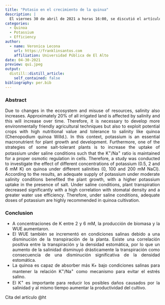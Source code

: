 ```yaml
---
title: "Potasio en el crecimiento de la quinua"
description: |
  El viernes 30 de abril de 2021 a horas 16:00, se discutió el artículo de revisión: "Potassium, an important element to improve water use efficiency and growth parameters in quinoa (Chenopodium quinoa) under saline conditions".
categories:
  - Quinoa
  - Potassium
  - Efficiency
author:
  - name: Veronica Lecona
    url: https://franklinsantos.com
    affiliation: Universidad Pública de El Alto
date: 04-30-2021
preview: qui.jpeg
output:
  distill::distill_article:
    self_contained: false
bibliography: per.bib
---
```


<style>
body {
text-align: justify}
</style>

### Abstract
Due to changes in the ecosystem and misuse of resources, salinity also increases. Approximately 20% of all irrigated land is affected by salinity and this will increase over time. Therefore, it is necessary to develop more environmentally friendly agricultural techniques but also to exploit potential crops with high nutritional value and tolerance to salinity like quinoa (Chenopodium quinoa Willd.). In this context, potassium is an essential macronutrient for plant growth and development. Furthermore, one of the strategies of some salt-tolerant plants is to increase the uptake of potassium under saline conditions such that the K^+^/Na^+^ ratio is maintained for a proper osmotic regulation in cells. Therefore, a study was conducted to investigate the effect of different concentrations of potassium (0.5, 2 and 6 mM K) on quinoa under different salinities (0, 100 and 200 mM NaCl). According to the results, an adequate supply of potassium under moderate salinity conditions benefited the plant growth, with a higher potassium uptake in the presence of salt. Under saline conditions, plant transpiration decreased significantly with a high correlation with stomatal density and a greater water use efficiency. Therefore, under saline conditions, adequate doses of potassium are highly recommended in quinoa cultivation.

### Conclusion
- A concentraciones de K entre 2 y 6 mM, la producción de biomasa y la WUE aumentaron.
- El WUE también se incrementó en condiciones salinas debido a una disminución de la transpiración de la planta. 
Existe una correlación positiva entre la transpiración y la densidad estomática, por lo que un aumento de la salinidad disminuyó drásticamente la transpiración como consecuencia de una disminución significativa de la densidad estomática. 
- La quinoa es capaz de absorber más K+ bajo condiciones salinas para mantener la relación K^+^/Na^+^ como mecanismo para evitar el estrés salino.
- El K^+^ es importante para reducir los posibles daños causados por la salinidad y al mismo tiempo aumentar la productividad del cultivo. 

Cita del artículo @ht



